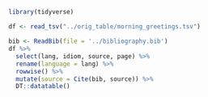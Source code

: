 
##

```r
library(tidyverse)

df <- read_tsv("../orig_table/morning_greetings.tsv")

bib <- ReadBib(file = '../bibliography.bib')
df %>% 
  select(lang, idiom, source, page) %>% 
  rename(language = lang) %>% 
  rowwise() %>% 
  mutate(source = Cite(bib, source)) %>% 
  DT::datatable()
```

